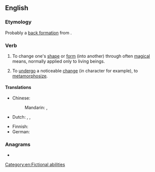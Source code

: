 ==English==

===Etymology===
Probably a [[back formation]] from {{m|en|shapeshifter}}.

===Verb===
{{en-verb}}

# {{lb|en|fantasy|mythology|intransitive}} To change one's [[shape]] or [[form]] (into another) through often [[magical]] means, normally applied only to living beings.
# {{lb|en|figuratively|intransitive}} To [[undergo]] a noticeable [[change]] (in character for example), to [[metamorphosize]].

====Translations====
{{trans-top|change shape}}
* Chinese:
*: Mandarin: {{t|cmn|变身|tr=biànshēn}}, {{t|cmn|變身}}
* Dutch: {{t+|nl|transfigureren}}, {{t+|nl|metamorfoseren}}, {{t|nl|gedaante wisselen}}
{{trans-mid}}
* Finnish: {{t|fi|[[muuttaa]] [[muoto]]a}}
* German: {{t|de|sich verwandeln}}
{{trans-bottom}}

===Anagrams===
* {{anagrams|en|a=aefhhipsst|phaseshift}}

[[Category:en:Fictional abilities]]